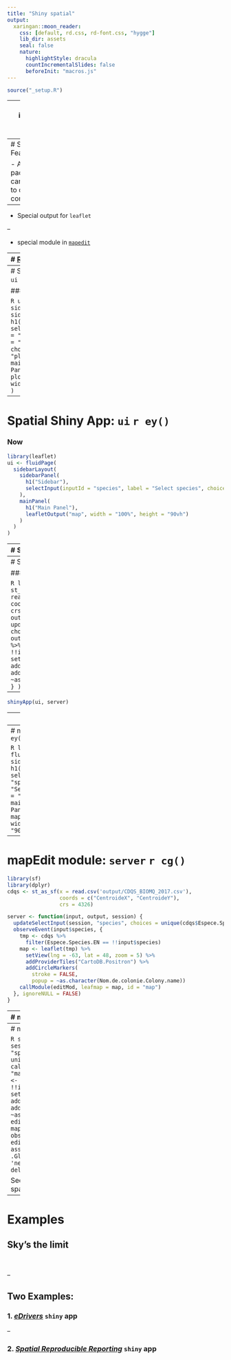 ```yaml
---
title: "Shiny spatial"
output:
  xaringan::moon_reader:
    css: [default, rd.css, rd-font.css, "hygge"]
    lib_dir: assets
    seal: false
    nature:
      highlightStyle: dracula
      countIncrementalSlides: false
      beforeInit: "macros.js"
---
```



```r
source("_setup.R")
```


---
class: inverse, center, middle

# `r nf()` Spatial Shiny Apps

![:custom_hr]()

## `r ck()` ~20min


---
# Spatial Features

- Any `r rp()` packages can be used to do computation. 

--

- Special output for `leaflet` 

--

- special module in [`mapedit`](https://github.com/r-spatial/mapedit)

---
# [Reactive output](https://shiny.rstudio.com/tutorial/written-tutorial/lesson4/)

.font90[
| Output function (`ui`) | Render function (`server`) | Creates     |
| :--------------------- | :------------------------- | :-----------|
| `dataTableOutput`      | `renderDataTable()`        | DataTable   |
| `htmlOutput`           | `renderImage()`            | raw HTML    |
| `imageOutput`          | `renderImage()`            | image       |
| `plotOutput`           | `renderPlot()`             | plot        |
| `tableOutput`          | `renderTable()`            | table       |
| `textOutput`           | `renderText()`             | text        |
| `uiOutput`             | `renderUI()`               | raw HTML    |
| `verbatimTextOutput`   | `renderVerbatimText()`     | text        |
| `leafletOutput()`      | `renderLeaflet()`          | leaflet map |
]

---
# Spatial Shiny App: `ui` `r ey()`

### Previously

```R
ui <- fluidPage(
  sidebarLayout(
    sidebarPanel(
      h1("Sidebar"),
      selectInput(inputId = "species", label = "Select species", choices = "placeholder")
    ),
    mainPanel(
      h1("Main Panel"),
      plotOutput("map", width = "100%")
    )
  )
)
```


---
# Spatial Shiny App: `ui` `r ey()`

### Now

```R
library(leaflet)
ui <- fluidPage(
  sidebarLayout(
    sidebarPanel(
      h1("Sidebar"),
      selectInput(inputId = "species", label = "Select species", choices = "placeholder")
    ),
    mainPanel(
      h1("Main Panel"),
      leafletOutput("map", width = "100%", height = "90vh")
    )
  )
)
```

---
# Spatial Shiny App: `server` `r cg()`

### Previously

```R
library(sf)
library(dplyr)
server <- function(input, output, session) {
  cdqs <- st_as_sf(x = read.csv('output/CDQS_BIOMQ_2017.csv'),
                   coords = c("CentroideX", "CentroideY"),
                   crs = 4326)
  updateSelectInput(session, "species", choices = unique(cdqs$Espece.Species.EN))
  # output$map <- renderPlot(...)
}
```


---
# Spatial Shiny App: `server` `r cg()`

### Now

```R
library(sf)
library(dplyr)
cdqs <- st_as_sf(x = read.csv('output/CDQS_BIOMQ_2017.csv'),
                 coords = c("CentroideX", "CentroideY"),
                 crs = 4326)
server <- function(input, output, session) {
  updateSelectInput(session, "species", choices = unique(cdqs$Espece.Species.EN))
  output$map <- renderLeaflet(
    {
      tmp <- cdqs %>% 
        filter(Espece.Species.EN == !!input$species) 
      leaflet(tmp) %>% 
      setView(lng = -63, lat = 48, zoom = 5) %>% 
      addProviderTiles("CartoDB.Positron") %>%
      addCircleMarkers(
        stroke = FALSE,
        popup = ~as.character(Nom.de.colonie.Colony.name))
    }
  )
}
```

--

```R
shinyApp(ui, server)
```

---
# 1 App 1 folder 

### atlasv2 [`r fd()`](https://github.com/inSilecoInc/wksh_raster_CWS/raw/gh-pages/demo/atlasv2.zip)
 


---
# mapEdit module:  `ui` `r ey()`

```R
library(mapedit)
ui <- fluidPage(
  sidebarLayout(
    sidebarPanel(
      h1("Sidebar"),
      selectInput(inputId = "species", label = "Select species", choices = "placeholder")
    ),
    mainPanel(
      h1("Main Panel"),
      mapedit::editModUI("map", width = "100%", height = "90vh")
    )
  )
)
```

---
# mapEdit module: `server` `r cg()`


```R
library(sf)
library(dplyr)
cdqs <- st_as_sf(x = read.csv('output/CDQS_BIOMQ_2017.csv'),
                 coords = c("CentroideX", "CentroideY"),
                 crs = 4326)

server <- function(input, output, session) {
  updateSelectInput(session, "species", choices = unique(cdqs$Espece.Species.EN))
  observeEvent(input$species, {
    tmp <- cdqs %>% 
      filter(Espece.Species.EN == !!input$species) 
    map <- leaflet(tmp) %>% 
      setView(lng = -63, lat = 48, zoom = 5) %>% 
      addProviderTiles("CartoDB.Positron") %>%
      addCircleMarkers(
        stroke = FALSE,
        popup = ~as.character(Nom.de.colonie.Colony.name))
    callModule(editMod, leafmap = map, id = "map")
  }, ignoreNULL = FALSE)
}
```



---
# mapEdit module:  `ui` `r ey()`

```R
ui <- fluidPage(
  sidebarLayout(
    sidebarPanel(
      h1("Sidebar"),
      selectInput(inputId = "species", label = "Select species", choices = "placeholder"),
      actionButton('save', 'Save from Map', icon = icon("download"))
    ),
    mainPanel(
      h1("Main Panel"),
      mapedit::editModUI("map", width = "100%", height = "90vh")
    )
  )
)
```

---
# mapEdit module: `server` `r cg()`


```R
server <- function(input, output, session) {
  updateSelectInput(session, "species", choices = unique(cdqs$Espece.Species.EN))
  edits <- callModule(editMod, leafmap = map, id = "map")
  observeEvent(input$species, {
    tmp <- cdqs %>% 
      filter(Espece.Species.EN == !!input$species) 
    map <- leaflet(tmp) %>% 
      setView(lng = -63, lat = 48, zoom = 5) %>% 
      addProviderTiles("CartoDB.Positron") %>%
      addCircleMarkers(
        stroke = FALSE,
        popup = ~as.character(Nom.de.colonie.Colony.name))
    edits <- callModule(editMod, leafmap = map, id = "map")
  })
  observeEvent(input$save, {
    geom <- edits()$finished
    if (!is.null(geom)) {
       assign('new_geom', geom, envir = .GlobalEnv)
       sf::write_sf(geom, 'new_geom.geojson', delete_layer = TRUE, delete_dsn = TRUE)
     }
   })
}
```

See https://github.com/r-spatial/mapedit/issues/95


---
# Examples

## Sky's the limit

<br>

--

## Two Examples:


### 1. [*eDrivers*](https://david-beauchesne.shinyapps.io/edriversapp/) `shiny` app

--

### 2. [*Spatial Reproducible Reporting*](https://github.com/inSilecoInc/shinySpatialApp) `shiny` app